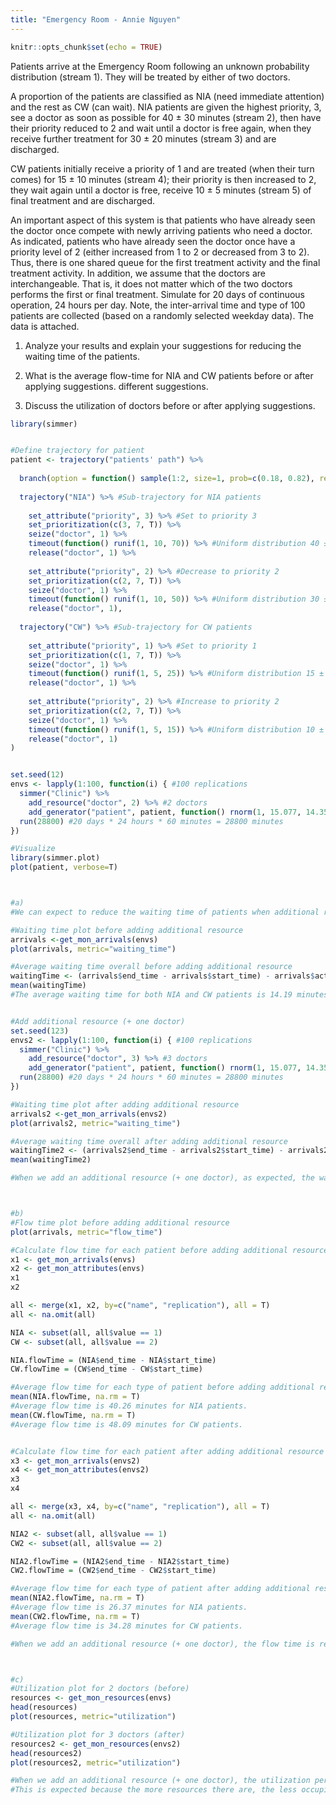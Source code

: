 ```yaml
---
title: "Emergency Room - Annie Nguyen"
---
```


```r
knitr::opts_chunk$set(echo = TRUE)
```

Patients arrive at the Emergency Room following an unknown probability distribution
(stream 1). They will be treated by either of two doctors.

A proportion of the patients are classified as NIA (need immediate attention) and the
rest as CW (can wait). NIA patients are given the highest priority, 3, see a doctor as soon
as possible for 40 ± 30 minutes (stream 2), then have their priority reduced to 2 and wait
until a doctor is free again, when they receive further treatment for 30 ± 20 minutes (stream
3) and are discharged.

CW patients initially receive a priority of 1 and are treated (when their turn comes) for
15 ± 10 minutes (stream 4); their priority is then increased to 2, they wait again until a
doctor is free, receive 10 ± 5 minutes (stream 5) of final treatment and are discharged.

An important aspect of this system is that patients who have already seen the doctor
once compete with newly arriving patients who need a doctor. As indicated, patients who
have already seen the doctor once have a priority level of 2 (either increased from 1 to 2 or
decreased from 3 to 2). Thus, there is one shared queue for the first treatment activity and
the final treatment activity. In addition, we assume that the doctors are interchangeable.
That is, it does not matter which of the two doctors performs the first or final treatment.
Simulate for 20 days of continuous operation, 24 hours per day. Note, the inter-arrival
time and type of 100 patients are collected (based on a randomly selected weekday data).
The data is attached.

1. Analyze your results and explain your suggestions for reducing the waiting time of the
patients.

2. What is the average flow-time for NIA and CW patients before or after applying
suggestions. different suggestions.

3. Discuss the utilization of doctors before or after applying suggestions.

```r
library(simmer)


#Define trajectory for patient
patient <- trajectory("patients' path") %>%
  
  branch(option = function() sample(1:2, size=1, prob=c(0.18, 0.82), replace=T), continue = c(T,T), #18% of patients are NIA and 82% are CW (analyzed sample dataset). Define 2 branches.
         
  trajectory("NIA") %>% #Sub-trajectory for NIA patients
    
    set_attribute("priority", 3) %>% #Set to priority 3
    set_prioritization(c(3, 7, T)) %>%
    seize("doctor", 1) %>%
    timeout(function() runif(1, 10, 70)) %>% #Uniform distribution 40 ± 30 minutes (between 10 and 70 minutes)
    release("doctor", 1) %>%
    
    set_attribute("priority", 2) %>% #Decrease to priority 2
    set_prioritization(c(2, 7, T)) %>%
    seize("doctor", 1) %>%
    timeout(function() runif(1, 10, 50)) %>% #Uniform distribution 30 ± 20 minutes (between 10 and 50 minutes)
    release("doctor", 1),
  
  trajectory("CW") %>% #Sub-trajectory for CW patients
    
    set_attribute("priority", 1) %>% #Set to priority 1
    set_prioritization(c(1, 7, T)) %>%
    seize("doctor", 1) %>%
    timeout(function() runif(1, 5, 25)) %>% #Uniform distribution 15 ± 10 minutes (between 5 and 25 minutes)
    release("doctor", 1) %>%
     
    set_attribute("priority", 2) %>% #Increase to priority 2
    set_prioritization(c(2, 7, T)) %>%
    seize("doctor", 1) %>%
    timeout(function() runif(1, 5, 15)) %>% #Uniform distribution 10 ± 15 minutes (between 5 and 15 minutes)
    release("doctor", 1)
) 


set.seed(12)
envs <- lapply(1:100, function(i) { #100 replications
  simmer("Clinic") %>%
    add_resource("doctor", 2) %>% #2 doctors
    add_generator("patient", patient, function() rnorm(1, 15.077, 14.359), mon=2) %>% #Interarrival time assuming normal distribution with mean=15.077, sd=14.359 (Calculated from sample dataset)
  run(28800) #20 days * 24 hours * 60 minutes = 28800 minutes
})

#Visualize
library(simmer.plot)
plot(patient, verbose=T)



#a) 
#We can expect to reduce the waiting time of patients when additional resources (doctors) are added.

#Waiting time plot before adding additional resource
arrivals <-get_mon_arrivals(envs)
plot(arrivals, metric="waiting_time")

#Average waiting time overall before adding additional resource
waitingTime <- (arrivals$end_time - arrivals$start_time) - arrivals$activity_time
mean(waitingTime)
#The average waiting time for both NIA and CW patients is 14.19 minutes.


#Add additional resource (+ one doctor)
set.seed(123)
envs2 <- lapply(1:100, function(i) { #100 replications
  simmer("Clinic") %>%
    add_resource("doctor", 3) %>% #3 doctors
    add_generator("patient", patient, function() rnorm(1, 15.077, 14.359), mon=2) %>% #Interarrival time assuming normal distribution with mean=15.077, sd=14.359 (Calculated from sample dataset)
  run(28800) #20 days * 24 hours * 60 minutes = 28800 minutes
})

#Waiting time plot after adding additional resource
arrivals2 <-get_mon_arrivals(envs2)
plot(arrivals2, metric="waiting_time")

#Average waiting time overall after adding additional resource
waitingTime2 <- (arrivals2$end_time - arrivals2$start_time) - arrivals2$activity_time
mean(waitingTime2)

#When we add an additional resource (+ one doctor), as expected, the waiting time for both NIA and CW patients is reduced to 1.68 minutes.



#b)
#Flow time plot before adding additional resource
plot(arrivals, metric="flow_time")

#Calculate flow time for each patient before adding additional resource
x1 <- get_mon_arrivals(envs) 
x2 <- get_mon_attributes(envs) 
x1
x2

all <- merge(x1, x2, by=c("name", "replication"), all = T)
all <- na.omit(all)

NIA <- subset(all, all$value == 1)
CW <- subset(all, all$value == 2)

NIA.flowTime = (NIA$end_time - NIA$start_time)
CW.flowTime = (CW$end_time - CW$start_time)

#Average flow time for each type of patient before adding additional resource
mean(NIA.flowTime, na.rm = T)
#Average flow time is 40.26 minutes for NIA patients.
mean(CW.flowTime, na.rm = T)
#Average flow time is 48.09 minutes for CW patients.


#Calculate flow time for each patient after adding additional resource
x3 <- get_mon_arrivals(envs2) 
x4 <- get_mon_attributes(envs2) 
x3
x4

all <- merge(x3, x4, by=c("name", "replication"), all = T)
all <- na.omit(all)

NIA2 <- subset(all, all$value == 1)
CW2 <- subset(all, all$value == 2)

NIA2.flowTime = (NIA2$end_time - NIA2$start_time)
CW2.flowTime = (CW2$end_time - CW2$start_time)

#Average flow time for each type of patient after adding additional resource
mean(NIA2.flowTime, na.rm = T)
#Average flow time is 26.37 minutes for NIA patients.
mean(CW2.flowTime, na.rm = T)
#Average flow time is 34.28 minutes for CW patients.

#When we add an additional resource (+ one doctor), the flow time is reduced significantly for both type of patients. 



#c)
#Utilization plot for 2 doctors (before)
resources <- get_mon_resources(envs)
head(resources)
plot(resources, metric="utilization") 

#Utilization plot for 3 doctors (after)
resources2 <- get_mon_resources(envs2)
head(resources2)
plot(resources2, metric="utilization") 

#When we add an additional resource (+ one doctor), the utilization percentage for our resource decreases.
#This is expected because the more resources there are, the less occupied they will be.
```
